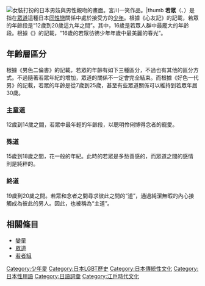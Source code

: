 {{Unreferenced|time=2021-02-15T11:38:11+00:00}}
[[Image:Samurai_kiss.jpg|女裝打扮的日本男妓與男性親吻的畫面。[[宮川一笑]]作品。|thumb]]
'''若眾'''（{{lang|ja|わかしゅ}}、{{lang|ja|わかしゅう}}）是指在[[眾道|眾道]]這種日本[[同性戀|同性戀]]關係中處於接受方的[[少年|少年]]。根據《心友記》的記載，若眾的年齡段是“12歲到20歲這九年之間”。其中，16歲是若眾人群中最龐大的年齡段。根據《{{lang|ja|よだれかけ}}》的記載，“16歲的若眾彷彿少年年歲中最美麗的春光”。

== 年齡層區分 ==
根據《男色二倫書》的記載，若眾的年齡有如下三種區分，不過也有其他的區分方式。不過隨著若眾年紀的增加，眾道的關係不一定會完全結束。而根據《好色一代男》的記載，若眾的年齡是從7歲到25歲，甚至有些眾道關係可以維持到若眾年屆30歲。

=== 主童道 ===
12歲到14歲之間，若眾中最年輕的年齡段，以聰明伶俐博得念者的寵愛。

=== 殊道 ===
15歲到18歲之間，花一般的年紀。此時的若眾是多愁善感的，而眾道之間的感情則是純粹的。

=== 終道 ===
19歲到20歲之間。若眾和念者之間尋求彼此之間的“道”，通過純潔無暇的內心接觸成為彼此的男人。因此，也被稱為“主道”。

== 相關條目 ==
*[[孌童|孌童]]
* [[眾道|眾道]]
* [[若者組|若者組]]

{{LGBT in Japan}}
{{LGBT}}

[[Category:少年愛|Category:少年愛]]
[[Category:日本LGBT歷史|Category:日本LGBT歷史]]
[[Category:日本傳統性文化|Category:日本傳統性文化]]
[[Category:日本性用語|Category:日本性用語]]
[[Category:日語詞彙|Category:日語詞彙]]
[[Category:江戶時代文化|Category:江戶時代文化]]